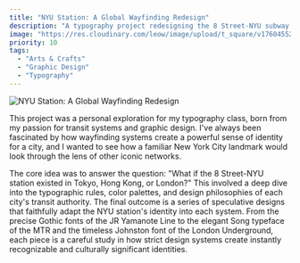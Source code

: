 ```yaml
---
title: "NYU Station: A Global Wayfinding Redesign"
description: "A typography project redesigning the 8 Street-NYU subway station in the iconic styles of Tokyo, Hong Kong, and London's transit systems."
image: "https://res.cloudinary.com/leow/image/upload/t_square/v1760455235/project/arts-and-crafts/mta-redesign_flu01z.png"
priority: 10
tags:
  - "Arts & Crafts"
  - "Graphic Design"
  - "Typography"
---
```



<Image
  src="https://res.cloudinary.com/leow/image/upload/v1760455235/project/arts-and-crafts/mta-redesign_flu01z.png"
  alt="NYU Station: A Global Wayfinding Redesign"
  width={1496}
  height={2117}
  loading="eager"
  class="w-full"
/>

This project was a personal exploration for my typography class, born from my passion for transit systems and graphic design. I've always been fascinated by how wayfinding systems create a powerful sense of identity for a city, and I wanted to see how a familiar New York City landmark would look through the lens of other iconic networks.

The core idea was to answer the question: "What if the 8 Street-NYU station existed in Tokyo, Hong Kong, or London?" This involved a deep dive into the typographic rules, color palettes, and design philosophies of each city's transit authority. The final outcome is a series of speculative designs that faithfully adapt the NYU station's identity into each system. From the precise Gothic fonts of the JR Yamanote Line to the elegant Song typeface of the MTR and the timeless Johnston font of the London Underground, each piece is a careful study in how strict design systems create instantly recognizable and culturally significant identities.
